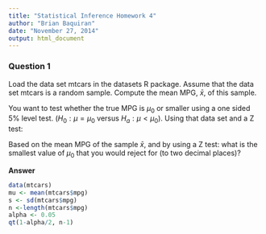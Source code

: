 ```yaml
---
title: "Statistical Inference Homework 4"
author: "Brian Baquiran"
date: "November 27, 2014"
output: html_document
---
```


### Question 1
Load the data set mtcars in the datasets R package. Assume that the data set mtcars is a random sample. Compute the mean MPG, $\bar{x}$, of this sample.

You want to test whether the true MPG is $\mu_0$ or smaller using a one sided 5% level test. ($H_0:\mu=\mu_0$ versus $H_a:\mu<\mu_0$). Using that data set and a Z test:

Based on the mean MPG of the sample $\bar{x}$, and by using a Z test: what is the smallest value of $\mu_0$ that you would reject for (to two decimal places)?

__Answer__
```r
data(mtcars)
mu <- mean(mtcars$mpg)
s <- sd(mtcars$mpg)
n <-length(mtcars$mpg)
alpha <- 0.05
qt(1-alpha/2, n-1)
```
